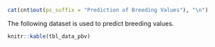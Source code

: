 ```r
cat(cnt$out(ps_suffix = "Prediction of Breeding Values"), "\n")
```

The following dataset is used to predict breeding values. 

```r
knitr::kable(tbl_data_pbv)
```

